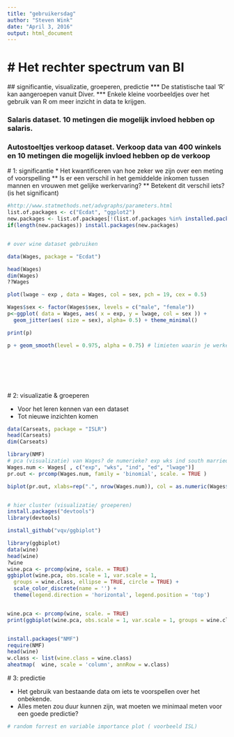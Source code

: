 ```yaml
---
title: "gebruikersdag"
author: "Steven Wink"
date: "April 3, 2016"
output: html_document
---
```


# Het rechter spectrum van BI
==============================
 ## significantie, visualizatie,  groeperen, predictie 
 *** De statistische taal 'R' kan aangeroepen vanuit Diver.
 *** Enkele kleine voorbeeldjes over het gebruik van R om meer inzicht in data te krijgen. 

### Salaris dataset. 10 metingen die mogelijk invloed hebben op salaris.
### Autostoeltjes verkoop dataset. Verkoop data van 400 winkels en 10 metingen die mogelijk invloed hebben op de verkoop


 # 1: significantie
 * Het kwantificeren van hoe zeker we zijn over een meting of voorspelling
 ** Is er een verschil in het gemiddelde inkomen tussen mannen en vrouwen met gelijke werkervaring?
 ** Betekent dit verschil iets? (is het significant)
 
 

```r
#http://www.statmethods.net/advgraphs/parameters.html
list.of.packages <- c("Ecdat", "ggplot2")
new.packages <- list.of.packages[!(list.of.packages %in% installed.packages()[,"Package"])]
if(length(new.packages)) install.packages(new.packages)


# over wine dataset gebruiken

data(Wages, package = "Ecdat")

head(Wages)
dim(Wages)
??Wages

plot(lwage ~ exp , data = Wages, col = sex, pch = 19, cex = 0.5)

Wages$sex <- factor(Wages$sex, levels = c("male", "female"))
p<-ggplot( data = Wages, aes( x = exp, y = lwage, col = sex )) + 
  geom_jitter(aes( size = sex), alpha= 0.5) + theme_minimal()

print(p)

p + geom_smooth(level = 0.975, alpha = 0.75) # limieten waarin je werkelijke gemiddelde 0.975 keer in zit.








```


 


 # 2: visualizatie & groeperen
  
  * Voor het leren kennen van een dataset 
  * Tot nieuwe inzichten komen
  
```r
data(Carseats, package = "ISLR")
head(Carseats)
dim(Carseats)

library(NMF)
# pca (visualizatie) van Wages? de numerieke? exp wks ind south married sex etc etc allemaal binair 
Wages.num <- Wages[ , c("exp", "wks", "ind", "ed", "lwage")]
pr.out <- prcomp(Wages.num, family = 'binomial', scale. = TRUE )

biplot(pr.out, xlabs=rep(".", nrow(Wages.num)), col = as.numeric(Wages$sex), cex = 2)


# hier cluster (visualizatie/ groeperen)
install.packages("devtools")
library(devtools)

install_github("vqv/ggbiplot")

library(ggbiplot)
data(wine)
head(wine)
?wine
wine.pca <- prcomp(wine, scale. = TRUE)
ggbiplot(wine.pca, obs.scale = 1, var.scale = 1,
  groups = wine.class, ellipse = TRUE, circle = TRUE) +
  scale_color_discrete(name = '') +
  theme(legend.direction = 'horizontal', legend.position = 'top')


wine.pca <- prcomp(wine, scale. = TRUE)
print(ggbiplot(wine.pca, obs.scale = 1, var.scale = 1, groups = wine.class, ellipse = TRUE, circle = TRUE))


install.packages("NMF")
require(NMF)
head(wine)
w.class <- list(wine.class = wine.class)
aheatmap(  wine, scale = 'column', annRow = w.class)


```


 # 3: predictie
 
  * Het gebruik van bestaande data om iets te voorspellen over het onbekende.
  * Alles meten zou duur kunnen zijn, wat moeten we minimaal meten voor een goede predictie?
  
```r
  
# random forrest en variable importance plot ( voorbeeld ISL)
  
```  
  
  
  
